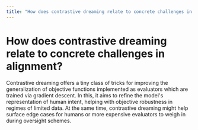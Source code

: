 ```yaml
---
title: "How does contrastive dreaming relate to concrete challenges in alignment?"
---
```


# How does contrastive dreaming relate to concrete challenges in alignment?

Contrastive dreaming offers a tiny class of tricks for improving the generalization of objective functions implemented as evaluators which are trained via gradient descent. In this, it aims to refine the model's representation of human intent, helping with objective robustness in regimes of limited data. At the same time, contrastive dreaming might help surface edge cases for humans or more expensive evaluators to weigh in during oversight schemes.
